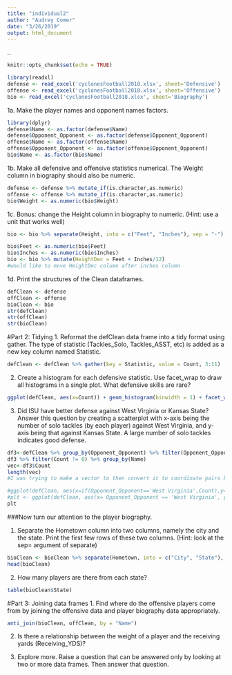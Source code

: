 ```yaml
---
title: "individual2"
author: "Audrey Comer"
date: "3/26/2019"
output: html_document
---
```

..
```r
knitr::opts_chunk$set(echo = TRUE)
```

```r
library(readxl)
defense <- read_excel('cyclonesFootball2018.xlsx', sheet='Defensive')
offense <- read_excel('cyclonesFootball2018.xlsx', sheet='Offensive')
bio <- read_excel('cyclonesFootball2018.xlsx', sheet='Biography')
```

1a. Make the player names and opponent names factors.
```r
library(dplyr)
defense$Name <- as.factor(defense$Name)
defense$Opponent_Opponent <- as.factor(defense$Opponent_Opponent)
offense$Name <- as.factor(offense$Name)
offense$Opponent_Opponent <- as.factor(offense$Opponent_Opponent)
bio$Name <- as.factor(bio$Name)
```


1b. Make all defensive and offensive statistics numerical. The Weight column in biography should also be numeric. 
```r
defense <- defense %>% mutate_if(is.character,as.numeric)
offense <- offense %>% mutate_if(is.character,as.numeric)
bio$Weight <- as.numeric(bio$Weight)
```

1c. Bonus: change the Height column in biography to numeric. (Hint: use a unit that works well)
```r
bio <- bio %>% separate(Height, into = c("Feet", "Inches"), sep = "-")
```

```r
bio$Feet <- as.numeric(bio$Feet)
bio$Inches <- as.numeric(bio$Inches)
bio <- bio %>% mutate(HeightDec = Feet + Inches/12)
#would like to move HeightDec column after inches column
```
1d. Print the structures of the Clean dataframes.
```r
defClean <- defense
offClean <- offense
bioClean <- bio
str(defClean)
str(offClean)
str(bioClean)
```

#Part 2: Tidying
1. Reformat the defClean data frame into a tidy format using gather. The type of statistic (Tackles_Solo, Tackles_ASST, etc) is added as a new key column named Statistic.

```r
defClean <- defClean %>% gather(key = Statistic, value = Count, 3:11)
```

2. Create a histogram for each defensive statistic. Use facet_wrap to draw all histograms in a single plot. What defensive skills are rare?

```r
ggplot(defClean, aes(x=Count)) + geom_histogram(binwidth = 1) + facet_wrap(~Statistic)
```


3. Did ISU have better defense against West Virginia or Kansas State? Answer this question by creating a scatterplot with x-axis being the number of solo tackles (by each player) against West Virginia, and y-axis being that against Kansas State. A large number of solo tackles indicates good defense.
```r
df3<-defClean %>% group_by(Opponent_Opponent) %>% filter(Opponent_Opponent == 'West Virginia' | Opponent_Opponent =='Kansas State') %>% filter(Statistic=='Tackles_Solo')
df3 %>% filter(Count != 0) %>% group_by(Name)
vec<-df3$Count
length(vec)
#I was trying to make a vector to then convert it to coordinate pairs but not all players played both games

#ggplot(defClean, aes(x=if(Opponent_Opponent=='West Virginia',Count),y=if(Opponent_Opponent=='Kansas State',Count))
#plt <- ggplot(defClean, aes(x= Opponent_Opponent == 'West Virginia', y= Opponent_Opponent == 'Kansas State', by=Name)) + geom_point() + xlab('Solo tackles against West Virgina') + ylab('Solo tackles against Kansas State') 
plt
```


###Now turn our attention to the player biography.

1. Separate the Hometown column into two columns, namely the city and the state. Print the first few rows of these two columns. (Hint: look at the sep= argument of separate)
```r
bioClean <- bioClean %>% separate(Hometown, into = c("City", "State"), sep = ",")
head(bioClean)
```
2. How many players are there from each state?
```r
table(bioClean$State)
```


#Part 3: Joining data frames
1. Find where do the offensive players come from by joining the offensive data and player biography data appropriately.
```r
anti_join(bioClean, offClean, by = "Name")
```
2. Is there a relationship between the weight of a player and the receiving yards (Receiving_YDS)?

3. Explore more. Raise a question that can be answered only by looking at two or more data frames. Then answer that question.
